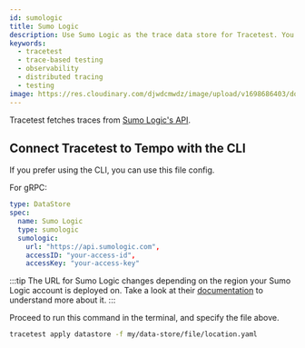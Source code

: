 ```yaml
---
id: sumologic
title: Sumo Logic
description: Use Sumo Logic as the trace data store for Tracetest. You can use the native connection from Tracetest to pull telemetry data directly from Sumo Logic.
keywords:
  - tracetest
  - trace-based testing
  - observability
  - distributed tracing
  - testing
image: https://res.cloudinary.com/djwdcmwdz/image/upload/v1698686403/docs/Blog_Thumbnail_14_rsvkmo.jpg
---
```


Tracetest fetches traces from [Sumo Logic's API](https://help.sumologic.com/docs/api/tracing/).

## Connect Tracetest to Tempo with the CLI

If you prefer using the CLI, you can use this file config.

For gRPC:

```yaml
type: DataStore
spec:
  name: Sumo Logic
  type: sumologic
  sumologic:
    url: "https://api.sumologic.com",
    accessID: "your-access-id",
    accessKey: "your-access-key"
```

:::tip
The URL for Sumo Logic changes depending on the region your Sumo Logic account is deployed on. Take a look at their [documentation](https://help.sumologic.com/docs/api/getting-started/#which-endpoint-should-i-should-use) to understand more about it.
:::

Proceed to run this command in the terminal, and specify the file above.

```bash
tracetest apply datastore -f my/data-store/file/location.yaml
```
